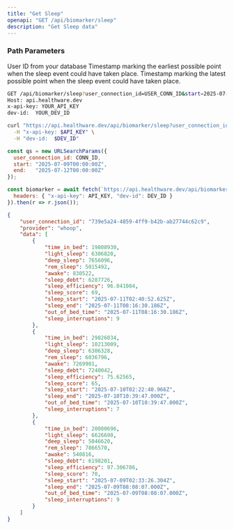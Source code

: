 ```yaml
---
title: "Get Sleep"
openapi: "GET /api/biomarker/sleep"
description: "Get Sleep data"
---
```


### Path Parameters

<ParamField path="user_connection_id" type="string" required>
  User ID from your database
</ParamField>

<ParamField path="start" type="string" required>
  Timestamp marking the earliest possible point when the sleep event could have taken place.
</ParamField>

<ParamField path="end" type="string" required>
  Timestamp marking the latest possible point when the sleep event could have taken place.
</ParamField>

<RequestExample>

```bash HTTP
GET /api/biomarker/sleep?user_connection_id=USER_CONN_ID&start=2025-07-09T00:00:00Z&end=2025-07-12T00:00:00Z HTTP/1.1
Host: api.healthware.dev
x-api-key: YOUR_API_KEY
dev-id:  YOUR_DEV_ID
```


```bash BASH
curl "https://api.healthware.dev/api/biomarker/sleep?user_connection_id=$CONN_ID&start=2025-07-09T00:00:00Z&end=2025-07-12T00:00:00Z" \
  -H "x-api-key: $API_KEY" \
  -H "dev-id:  $DEV_ID"
```


```javascript JavaScript
const qs = new URLSearchParams({
  user_connection_id: CONN_ID,
  start: "2025-07-09T00:00:00Z",
  end:   "2025-07-12T00:00:00Z"
});

const biomarker = await fetch(`https://api.healthware.dev/api/biomarker/sleep?${qs}`, {
  headers: { "x-api-key": API_KEY, "dev-id": DEV_ID }
}).then(r => r.json());
```

</RequestExample>

<ResponseExample>

```json Response
{
    "user_connection_id": "739e5a24-4859-4ff9-b42b-ab27744c62c9",
    "provider": "whoop",
    "data": [
        {
            "time_in_bed": 19808930,
            "light_sleep": 6306820,
            "deep_sleep": 7656096,
            "rem_sleep": 5015492,
            "awake": 830522,
            "sleep_debt": 6287726,
            "sleep_efficiency": 96.041084,
            "sleep_score": 69,
            "sleep_start": "2025-07-11T02:40:52.625Z",
            "sleep_end": "2025-07-11T08:16:30.186Z",
            "out_of_bed_time": "2025-07-11T08:16:30.186Z",
            "sleep_interruptions": 9
        },
        {
            "time_in_bed": 29826034,
            "light_sleep": 10213009,
            "deep_sleep": 6306328,
            "rem_sleep": 6036796,
            "awake": 7269901,
            "sleep_debt": 7240042,
            "sleep_efficiency": 75.62565,
            "sleep_score": 65,
            "sleep_start": "2025-07-10T02:22:40.966Z",
            "sleep_end": "2025-07-10T10:39:47.000Z",
            "out_of_bed_time": "2025-07-10T10:39:47.000Z",
            "sleep_interruptions": 7
        },
        {
            "time_in_bed": 20080696,
            "light_sleep": 6626690,
            "deep_sleep": 5046620,
            "rem_sleep": 7866570,
            "awake": 540816,
            "sleep_debt": 6198201,
            "sleep_efficiency": 97.306786,
            "sleep_score": 70,
            "sleep_start": "2025-07-09T02:33:26.304Z",
            "sleep_end": "2025-07-09T08:08:07.000Z",
            "out_of_bed_time": "2025-07-09T08:08:07.000Z",
            "sleep_interruptions": 9
        }
    ]
}
```

</ResponseExample>